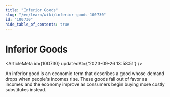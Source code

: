 ```yaml
---
title: "Inferior Goods"
slug: "/en/learn/wiki/inferior-goods-100730"
id: "100730"
hide_table_of_contents: true
---
```



# Inferior Goods

<ArticleMeta id={100730} updatedAt={'2023-09-26 13:58:51'} />
<div className='border-solid border-b border-t-0 my-4 border-[var(--ifm-color-gray-300)]' />

An inferior good is an economic term that describes a good whose demand drops when people's incomes rise. These goods fall out of favor as incomes and the economy improve as consumers begin buying more costly substitutes instead.
